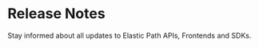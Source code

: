 # Release Notes


Stay informed about all updates to Elastic Path APIs, Frontends and SDKs.

<CardSection id="web" title="" hasSubSections>
  <CardSection id="web-ui-kit" title="Composable Commerce" HeadingTag="h4">
    <Card
      title="Product Experience Manager"
      to="/docs/pxm" />
    <Card
      title="Subscriptions"
      to="/docs/subscriptions"
    />
    <Card
      title="Account Management"
      to="/docs/commerce-cloud/accounts"
    />
    <Card title="Studio" to="/docs/studio" />
    <Card title="Payments" to="/docs/ep-payments" />
    </CardSection>
  </CardSection>



